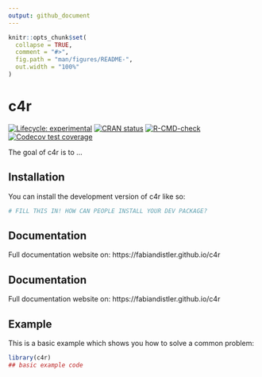 ```yaml
---
output: github_document
---
```


<!-- README.md is generated from README.Rmd. Please edit that file -->

```r
knitr::opts_chunk$set(
  collapse = TRUE,
  comment = "#>",
  fig.path = "man/figures/README-",
  out.width = "100%"
)
```

# c4r

<!-- badges: start -->
[![Lifecycle: experimental](https://img.shields.io/badge/lifecycle-experimental-orange.svg)](https://lifecycle.r-lib.org/articles/stages.html#experimental)
[![CRAN status](https://www.r-pkg.org/badges/version/c4r)](https://CRAN.R-project.org/package=c4r)
[![R-CMD-check](https://github.com/fabiandistler/c4r/actions/workflows/R-CMD-check.yaml/badge.svg)](https://github.com/fabiandistler/c4r/actions/workflows/R-CMD-check.yaml)
[![Codecov test coverage](https://codecov.io/gh/fabiandistler/c4r/graph/badge.svg)](https://app.codecov.io/gh/fabiandistler/c4r)
<!-- badges: end -->

The goal of c4r is to ...

## Installation

You can install the development version of c4r like so:

``` r
# FILL THIS IN! HOW CAN PEOPLE INSTALL YOUR DEV PACKAGE?
```

## Documentation

Full documentation website on: https://fabiandistler.github.io/c4r

## Documentation

Full documentation website on: https://fabiandistler.github.io/c4r

## Example

This is a basic example which shows you how to solve a common problem:

```r
library(c4r)
## basic example code
```


